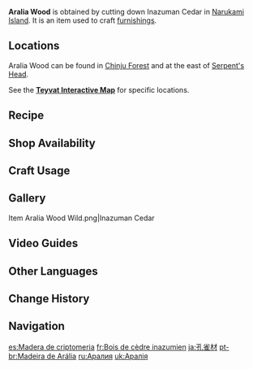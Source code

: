 {{Item Infobox
|id           = 101311
|image        = Item Aralia Wood.png
|type         = Materials
|group        = Wood
|group2       = Furnishing Materials
|invCategory  = Materials
|quality      = 1
|description  = Wood from the Inazuman Cedar. It is soft, has straight veins, and gives off a light fragrance.<br>Can be used to create furnishings.
|source1      = Cutting down Inazuman Cedar in [[Narukami Island]].
|source2      = Converting [[Forging Ores]]
|source3      = [[Realm Depot]]
}}
'''Aralia Wood''' is obtained by cutting down Inazuman Cedar in [[Narukami Island]]. It is an item used to craft [[furnishings]].

==Locations==
Aralia Wood can be found in [[Chinju Forest]] and at the east of [[Serpent's Head]].

See the '''[https://webstatic-sea.mihoyo.com/app/ys-map-sea/index.html#/map/2?shown_types=219 Teyvat Interactive Map]''' for specific locations.

==Recipe==
{{Recipe
|type = Wood
|Iron Chunk = 3
|sort = Iron Chunk
}}
{{Recipe
|type = Wood
|White Iron Chunk = 2
|sort = White Iron Chunk
}}
{{Recipe
|type = Wood
|Crystal Chunk = 1
|sort = Crystal Chunk
}}
{{Recipe
|type = Wood
|Magical Crystal Chunk = 1
|sort = Magical Crystal Chunk
}}
{{Recipe
|type = Wood
|Amethyst Lump = 1
|sort = Amethyst Lump
}}
{{Recipe
|type = Wood
|Condessence Crystal = 1
|sort = Condessence Crystal
}}
{{Recipe
|type = Wood
|Starsilver = 1
|sort = Starsilver
}}

==Shop Availability==
{{Shop Availability|currency=Realm Currency}}

==Craft Usage==
{{Craft Usage}}

==Gallery==
<gallery>
Item Aralia Wood Wild.png|Inazuman Cedar
</gallery>

==Video Guides==
{{EVT
|video1   = https://youtu.be/nn5z8yV4z54
|caption1 = Farm Guide
}}

==Other Languages==
{{Other Languages
|en      = Aralia Wood
|zhs     = 孔雀木
|zhs_rm  = Kǒngquè-mù
|zht     = 孔雀木
|zht_rm  = Kǒngquè-mù
|zh_tl   = Peacock Wood
|ja      = 孔雀材
|ja_rm   = Kujaku-zai
|ja_tl   = Peafowl Wood
|ko      = 공작나무 원목
|ko_rm   = Gongjak-namu Wonmok
|ko_tl   = Peacock-tree Hardwood
|es      = Madera de criptomeria
|es_tl   = {{w|Cryptomeria}} Wood
|fr      = Bois de cèdre inazumien
|fr_tl   = Inazuman Cedar Wood
|ru      = Аралия
|ru_tl   = Aralia
|th      = ไม้ Aralia
|th_rm   = Mai Aralia
|th_tl   = Aralia Wood
|vi      = Gỗ Khổng Tước
|vi_tl   = Peacock Wood
|de      = Aralia-Holz
|de_tl   = Aralia Wood
|id      = Aralia Wood
|pt      = Madeira de Arália
|pt_tl   = 
|tr      = Aralya Kütüğü
|tr_tl   = Aralia Log
|it      = Legno d'aralia
|it_tl   = Aralia Wood
}}

==Change History==
{{Change History|2.0}}

==Navigation==
{{Material Navbox|Crafting Materials}}

[[es:Madera de criptomeria]]
[[fr:Bois de cèdre inazumien]]
[[ja:孔雀材]]
[[pt-br:Madeira de Arália]]
[[ru:Аралия]]
[[uk:Аралія]]